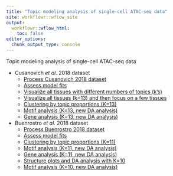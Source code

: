 ```yaml
---
title: "Topic modeling analysis of single-cell ATAC-seq data"
site: workflowr::wflow_site
output:
  workflowr::wflow_html:
    toc: false
editor_options:
  chunk_output_type: console
---
```


Topic modeling analysis of single-cell ATAC-seq data

* Cusanovich *et al.* 2018 dataset
    - [Process Cusanovich 2018 dataset](process_data_Cusanovich2018.html)
    - [Assess model fits](assess_fits_Cusanovich2018.html)
    - [Visualize all tissues with different numbers of topics (k's)](compare_different_k_Cusanovich2018.html)
    - [Visualize all tissues (k=13) and then focus on a few tissues](plots_Cusanovich2018.html)
    - [Clustering by topic proportions (K=13)](clusters_Cusanovich2018_k13.html)
    - [Motif analysis (K=13, new DA analysis)](motif_analysis_Cusanovich2018_v2.html)
    - [Gene analysis (K=13, new DA analysis)](gene_analysis_Cusanovich2018_v2.html)

* Buenrostro *et al.* 2018 dataset
    - [Process Buenrostro 2018 dataset](process_data_Buenrostro2018.html)
    - [Assess model fits](assess_fits_Buenrostro2018_Chen2019pipeline.html)
    - [Clustering by topic proportions (K=11)](clusters_Buenrostro2018_k11_Chen2019pipeline.html)
    - [Motif analysis (K=11, new DA analysis)](motif_analysis_Buenrostro2018_Chen2019pipeline_v2.html)
    - [Gene analysis (K=11, new DA analysis)](gene_analysis_Buenrostro2018_Chen2019pipeline_v2.html)
    - [Structure plots and DA analysis with K=10](analysis_Buenrostro2018_k10.html)
    - [Motif analysis (K=10, new DA analysis)](motif_analysis_Buenrostro2018_k10_v2.html)
